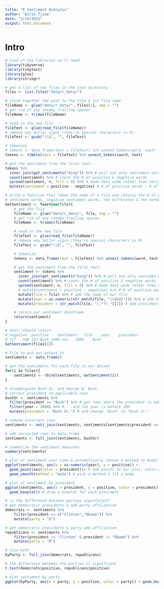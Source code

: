 ```yaml
---
title: "R Sentiment Analysis"
author: "Enlik Tjioe"
date: "2/14/2021"
output: html_document
---
```


# Intro

```r
# load in the libraries we'll need
library(tidyverse)
library(tidytext)
library(glue)
library(stringr)

# get a list of the files in the inut directory
files <- list.files("data/r_data/")
```


```r
# stick together the path to the file & 1st file name
fileName <- glue("data/r_data/", files[1], sep = "")
# get rid of any sneaky trailing spaces
fileName <- trimws(fileName)

# read in the new file
fileText <- glue(read_file(fileName))
# remove any dollar signs (they're special characters in R)
fileText <- gsub("\\$", "", fileText) 

# tokenize
# tokens <- data_frame(text = fileText) %>% unnest_tokens(word, text)
tokens <- tibble(text = fileText) %>% unnest_tokens(word, text)
```

```r
# get the sentiment from the first text: 
tokens %>%
  inner_join(get_sentiments("bing")) %>% # pull out only sentiment words
  count(sentiment) %>% # count the # of positive & negative words
  spread(sentiment, n, fill = 0) %>% # made data wide rather than narrow
  mutate(sentiment = positive - negative) # # of positive words - # of negative owrds
```

```r
# write a function that takes the name of a file and returns the # of postive
# sentiment words, negative sentiment words, the difference & the normalized difference
GetSentiment <- function(file){
    # get the file
    fileName <- glue("data/r_data/", file, sep = "")
    # get rid of any sneaky trailing spaces
    fileName <- trimws(fileName)

    # read in the new file
    fileText <- glue(read_file(fileName))
    # remove any dollar signs (they're special characters in R)
    fileText <- gsub("\\$", "", fileText) 

    # tokenize
    tokens <- data_frame(text = fileText) %>% unnest_tokens(word, text)

    # get the sentiment from the first text: 
    sentiment <- tokens %>%
      inner_join(get_sentiments("bing")) %>% # pull out only sentimen words
      count(sentiment) %>% # count the # of positive & negative words
      spread(sentiment, n, fill = 0) %>% # made data wide rather than narrow
      # mutate(sentiment = positive - negative) %>% # # of positive words - # of negative owrds
      mutate(file = file) %>% # add the name of our file
      mutate(year = as.numeric(str_match(file, "\\d{4}"))) %>% # add the year
      mutate(president = str_match(file, "(.*?)_")[2]) # add president

    # return our sentiment dataframe
    return(sentiment)
}

# test: should return
# negative	positive	sentiment	file	year	president
# 117	240	123	Bush_1989.txt	1989	Bush
GetSentiment(files[1])
```


```r
# file to put our output in
sentiments <- data_frame()

# get the sentiments for each file in our datset
for(i in files){
    sentiments <- rbind(sentiments, GetSentiment(i))
}

# disambiguate Bush Sr. and George W. Bush 
# correct president in applicable rows
bushSr <- sentiments %>% 
  filter(president == "Bush") %>% # get rows where the president is named "Bush"...
  filter(year < 2000) %>% # ...and the year is before 200
  mutate(president = "Bush Sr.") # and change "Bush" to "Bush Sr."

# remove incorrect rows
sentiments <- anti_join(sentiments, sentiments[sentiments$president == "Bush" & sentiments$year < 2000, ])

# add corrected rows to data_frame 
sentiments <- full_join(sentiments, bushSr)

# summerize the sentiment measures
summary(sentiments)
```


```r

# plot of sentiment over time & automatically choose a method to model the change
ggplot(sentiments, aes(x = as.numeric(year), y = positive)) + 
  geom_point(aes(color = president))+ # add points to our plot, color-coded by president
  geom_smooth(method = "auto") # pick a method & fit a mode
```


```r
# plot of sentiment by president
ggplot(sentiments, aes(x = president, y = positive, color = president)) + 
  geom_boxplot() # draw a boxplot for each president
```

```r
# is the difference between parties significant?
# get democratic presidents & add party affiliation
democrats <- sentiments %>%
    filter(president == c("Clinton","Obama")) %>%
    mutate(party = "D")

# get democratic presidents & party add affiliation
republicans <- sentiments %>%
    filter(president != "Clinton" & president != "Obama") %>%
    mutate(party = "R")

# join both
byParty <- full_join(democrats, republicans)

# the difference between the parties is significant
t.test(democrats$positive, republicans$positive)

# plot sentiment by party
ggplot(byParty, aes(x = party, y = positive, color = party)) + geom_boxplot() + geom_point()
```

